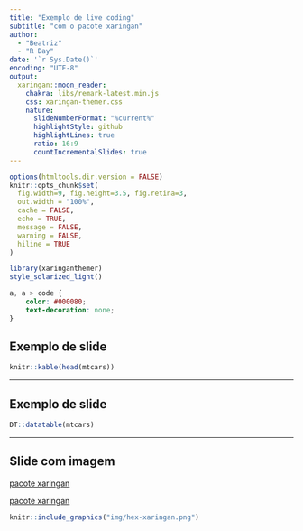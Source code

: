 ```yaml
---
title: "Exemplo de live coding"
subtitle: "com o pacote xaringan"  
author: 
  - "Beatriz"
  - "R Day"
date: '`r Sys.Date()`'
encoding: "UTF-8"
output:
  xaringan::moon_reader:
    chakra: libs/remark-latest.min.js
    css: xaringan-themer.css
    nature:
      slideNumberFormat: "%current%"
      highlightStyle: github
      highlightLines: true
      ratio: 16:9
      countIncrementalSlides: true
---
```


```r
options(htmltools.dir.version = FALSE)
knitr::opts_chunk$set(
  fig.width=9, fig.height=3.5, fig.retina=3,
  out.width = "100%",
  cache = FALSE,
  echo = TRUE,
  message = FALSE, 
  warning = FALSE,
  hiline = TRUE
)
```

```r
library(xaringanthemer)
style_solarized_light()
```


```css
a, a > code {
    color: #000080;
    text-decoration: none;
}
```


## Exemplo de slide


```r
knitr::kable(head(mtcars)) 
```
---

## Exemplo de slide


```r
DT::datatable(mtcars)
```



---

## Slide com imagem

[pacote xaringan](https://github.com/yihui/xaringan)

<a href='https://github.com/yihui/xaringan'>pacote xaringan</a>

```r
knitr::include_graphics("img/hex-xaringan.png")
```


